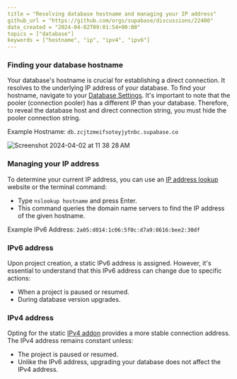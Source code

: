 ```yaml
---
title = "Resolving database hostname and managing your IP address"
github_url = "https://github.com/orgs/supabase/discussions/22400"
date_created = "2024-04-02T09:01:54+00:00"
topics = ["database"]
keywords = ["hostname", "ip", "ipv4", "ipv6"]
---
```


### Finding your database hostname

Your database's hostname is crucial for establishing a direct connection. It resolves to the underlying IP address of your database. To find your hostname, navigate to your [Database Settings](https://supabase.com/dashboard/project/_/settings/database). It's important to note that the pooler (connection pooler) has a different IP than your database. Therefore, to reveal the database host and direct connection string, you must hide the pooler connection string.

Example Hostname: `db.zcjtzmeifsoteyjytnbc.supabase.co`

![Screenshot 2024-04-02 at 11 38 28 AM](/docs/img/troubleshooting/565c96e0-cbb9-4e7a-b0aa-5b423afc0ada.png)

### Managing your IP address

To determine your current IP address, you can use an [IP address lookup](https://whatismyipaddress.com/hostname-ip) website or the terminal command:

- Type `nslookup hostname` and press Enter.
- This command queries the domain name servers to find the IP address of the given hostname.

Example IPv6 Address: `2a05:d014:1c06:5f0c:d7a9:8616:bee2:30df`

### IPv6 address

Upon project creation, a static IPv6 address is assigned. However, it's essential to understand that this IPv6 address can change due to specific actions:

- When a project is paused or resumed.
- During database version upgrades.

### IPv4 address

Opting for the static [IPv4 addon](https://supabase.com/docs/guides/platform/ipv4-address) provides a more stable connection address. The IPv4 address remains constant unless:

- The project is paused or resumed.
- Unlike the IPv6 address, upgrading your database does not affect the IPv4 address.
